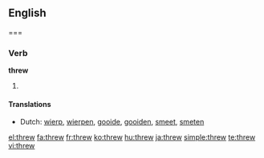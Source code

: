 ==English==

==={{third-person singular of|}}

===Verb===
'''threw'''

# {{past tense of| to [[throw]]}}

====Translations====
* Dutch: [[wierp]], [[wierpen]], [[gooide]], [[gooiden]], [[smeet]], [[smeten]]

[[el:threw]]
[[fa:threw]]
[[fr:threw]]
[[ko:threw]]
[[hu:threw]]
[[ja:threw]]
[[simple:threw]]
[[te:threw]]
[[vi:threw]]